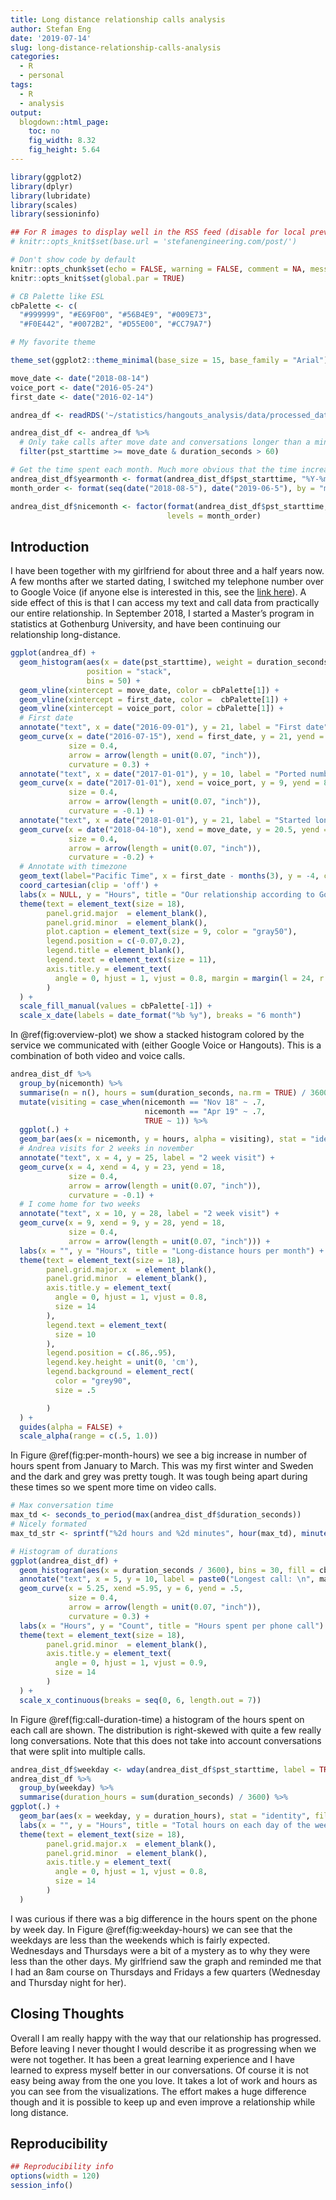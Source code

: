 ```yaml
---
title: Long distance relationship calls analysis
author: Stefan Eng
date: '2019-07-14'
slug: long-distance-relationship-calls-analysis
categories:
  - R
  - personal
tags:
  - R
  - analysis
output:
  blogdown::html_page:
    toc: no
    fig_width: 8.32
    fig_height: 5.64
---
```



```r
library(ggplot2)
library(dplyr)
library(lubridate)
library(scales)
library(sessioninfo)

## For R images to display well in the RSS feed (disable for local preview)
# knitr::opts_knit$set(base.url = 'stefanengineering.com/post/')

# Don't show code by default
knitr::opts_chunk$set(echo = FALSE, warning = FALSE, comment = NA, message = FALSE)
knitr::opts_knit$set(global.par = TRUE)

# CB Palette like ESL
cbPalette <- c(
  "#999999", "#E69F00", "#56B4E9", "#009E73",
  "#F0E442", "#0072B2", "#D55E00", "#CC79A7")

# My favorite theme

theme_set(ggplot2::theme_minimal(base_size = 15, base_family = "Arial"))

move_date <- date("2018-08-14")
voice_port <- date("2016-05-24")
first_date <- date("2016-02-14")

andrea_df <- readRDS('~/statistics/hangouts_analysis/data/processed_data/andrea_voice_hangouts.rds')

andrea_dist_df <- andrea_df %>%
  # Only take calls after move date and conversations longer than a minute
  filter(pst_starttime >= move_date & duration_seconds > 60)

# Get the time spent each month. Much more obvious that the time increased.
andrea_dist_df$yearmonth <- format(andrea_dist_df$pst_starttime, "%Y-%m")
month_order <- format(seq(date("2018-08-5"), date("2019-06-5"), by = "month"), "%b %y")

andrea_dist_df$nicemonth <- factor(format(andrea_dist_df$pst_starttime, "%b %y"),
                                   levels = month_order)
```

## Introduction
I have been together with my girlfriend for about three and a half years now.
A few months after we started dating, I switched my telephone number over to Google Voice (if anyone else is interested in this, see the [link here](https://support.google.com/voice/answer/1065667#xferin)).
A side effect of this is that I can access my text and call data from practically our entire relationship.
In September 2018, I started a Master's program in statistics at Gothenburg University, and have been continuing our relationship long-distance.

```r
ggplot(andrea_df) +
  geom_histogram(aes(x = date(pst_starttime), weight = duration_seconds / 3600,fill = source),
                 position = "stack",
                 bins = 50) +
  geom_vline(xintercept = move_date, color = cbPalette[1]) +
  geom_vline(xintercept = first_date, color =  cbPalette[1]) +
  geom_vline(xintercept = voice_port, color = cbPalette[1]) +
  # First date
  annotate("text", x = date("2016-09-01"), y = 21, label = "First date") +
  geom_curve(x = date("2016-07-15"), xend = first_date, y = 21, yend = 10,
             size = 0.4,
             arrow = arrow(length = unit(0.07, "inch")),
             curvature = 0.3) +
  annotate("text", x = date("2017-01-01"), y = 10, label = "Ported number to Voice") +
  geom_curve(x = date("2017-01-01"), xend = voice_port, y = 9, yend = 8,
             size = 0.4,
             arrow = arrow(length = unit(0.07, "inch")),
             curvature = -0.1) +
  annotate("text", x = date("2018-01-01"), y = 21, label = "Started long-distance") +
  geom_curve(x = date("2018-04-10"), xend = move_date, y = 20.5, yend = 15,
             size = 0.4,
             arrow = arrow(length = unit(0.07, "inch")),
             curvature = -0.2) +
  # Annotate with timezone
  geom_text(label="Pacific Time", x = first_date - months(3), y = -4, color = cbPalette[1]) +
  coord_cartesian(clip = 'off') +
  labs(x = NULL, y = "Hours", title = "Our relationship according to Google") +
  theme(text = element_text(size = 18),
        panel.grid.major  = element_blank(),
        panel.grid.minor  = element_blank(),
        plot.caption = element_text(size = 9, color = "gray50"),
        legend.position = c(-0.07,0.2),
        legend.title = element_blank(),
        legend.text = element_text(size = 11),
        axis.title.y = element_text(
          angle = 0, hjust = 1, vjust = 0.8, margin = margin(l = 24, r = 10)
        )
  ) +
  scale_fill_manual(values = cbPalette[-1]) +
  scale_x_date(labels = date_format("%b %y"), breaks = "6 month")
```

In \@ref(fig:overview-plot) we show a stacked histogram colored by the service we communicated with (either Google Voice or Hangouts).
This is a combination of both video and voice calls.

```r
andrea_dist_df %>%
  group_by(nicemonth) %>%
  summarise(n = n(), hours = sum(duration_seconds, na.rm = TRUE) / 3600) %>%
  mutate(visiting = case_when(nicemonth == "Nov 18" ~ .7,
                              nicemonth == "Apr 19" ~ .7,
                              TRUE ~ 1)) %>%
  ggplot(.) +
  geom_bar(aes(x = nicemonth, y = hours, alpha = visiting), stat = "identity", fill = cbPalette[3]) +
  # Andrea visits for 2 weeks in november
  annotate("text", x = 4, y = 25, label = "2 week visit") +
  geom_curve(x = 4, xend = 4, y = 23, yend = 18,
             size = 0.4,
             arrow = arrow(length = unit(0.07, "inch")),
             curvature = -0.1) +
  # I come home for two weeks
  annotate("text", x = 10, y = 28, label = "2 week visit") +
  geom_curve(x = 9, xend = 9, y = 28, yend = 18,
             size = 0.4,
             arrow = arrow(length = unit(0.07, "inch"))) +
  labs(x = "", y = "Hours", title = "Long-distance hours per month") +
  theme(text = element_text(size = 18),
        panel.grid.major.x  = element_blank(),
        panel.grid.minor  = element_blank(),
        axis.title.y = element_text(
          angle = 0, hjust = 1, vjust = 0.8,
          size = 14
        ),
        legend.text = element_text(
          size = 10
        ),
        legend.position = c(.86,.95),
        legend.key.height = unit(0, 'cm'),
        legend.background = element_rect(
          color = "grey90",
          size = .5

        )
  ) +
  guides(alpha = FALSE) +
  scale_alpha(range = c(.5, 1.0))
```

In Figure \@ref(fig:per-month-hours) we see a big increase in number of hours spent from January to March.
This was my first winter and Sweden and the dark and grey was pretty tough.
It was tough being apart during these times so we spent more time on video calls.

```r
# Max conversation time
max_td <- seconds_to_period(max(andrea_dist_df$duration_seconds))
# Nicely formated
max_td_str <- sprintf("%2d hours and %2d minutes", hour(max_td), minute(max_td))

# Histogram of durations
ggplot(andrea_dist_df) +
  geom_histogram(aes(x = duration_seconds / 3600), bins = 30, fill = cbPalette[3]) +
  annotate("text", x = 5, y = 10, label = paste0("Longest call: \n", max_td_str)) +
  geom_curve(x = 5.25, xend =5.95, y = 6, yend = .5,
             size = 0.4,
             arrow = arrow(length = unit(0.07, "inch")),
             curvature = 0.3) +
  labs(x = "Hours", y = "Count", title = "Hours spent per phone call") +
  theme(text = element_text(size = 18),
        panel.grid.minor  = element_blank(),
        axis.title.y = element_text(
          angle = 0, hjust = 1, vjust = 0.9,
          size = 14
        )
  ) +
  scale_x_continuous(breaks = seq(0, 6, length.out = 7))
```

In Figure \@ref(fig:call-duration-time) a histogram of the hours spent on each call are shown.
The distribution is right-skewed with quite a few really long conversations.
Note that this does not take into account conversations that were split into multiple calls.

```r
andrea_dist_df$weekday <- wday(andrea_dist_df$pst_starttime, label = TRUE, abbr = FALSE, week_start = 1)
andrea_dist_df %>%
  group_by(weekday) %>%
  summarise(duration_hours = sum(duration_seconds) / 3600) %>%
ggplot(.) +
  geom_bar(aes(x = weekday, y = duration_hours), stat = "identity", fill = cbPalette[3]) +
  labs(x = "", y = "Hours", title = "Total hours on each day of the week") +
  theme(text = element_text(size = 18),
        panel.grid.major.x  = element_blank(),
        panel.grid.minor  = element_blank(),
        axis.title.y = element_text(
          angle = 0, hjust = 1, vjust = 0.8,
          size = 14
        )
  )
```

I was curious if there was a big difference in the hours spent on the phone by week day. In Figure \@ref(fig:weekday-hours) we can see that the weekdays are less than the weekends which is fairly expected. Wednesdays and Thursdays were a bit of a mystery as to why they were less than the other days. My girlfriend saw the graph and reminded me that I had an 8am course on Thursdays and Fridays a few quarters (Wednesday and Thursday night for her).

## Closing Thoughts

Overall I am really happy with the way that our relationship has progressed.
Before leaving I never thought I would describe it as progressing when we were not together.
It has been a great learning experience and I have learned to express myself better in our conversations.
Of course it is not easy being away from the one you love.
It takes a lot of work and hours as you can see from the visualizations.
The effort makes a huge difference though and it is possible to keep up and even improve a relationship while long distance.


## Reproducibility

```r
## Reproducibility info
options(width = 120)
session_info()
```

